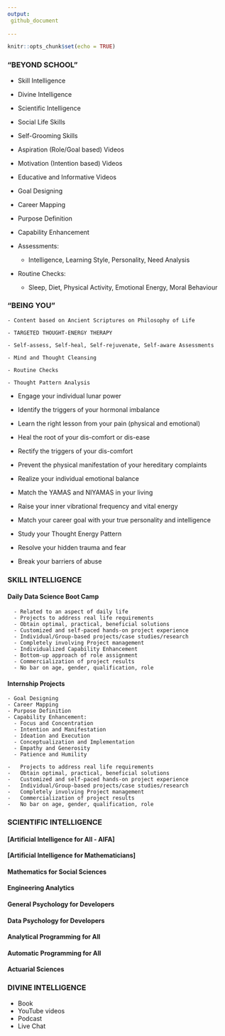 ---
output:
 github_document
 
---

```{r setup, include=FALSE}
knitr::opts_chunk$set(echo = TRUE)
```



### "BEYOND SCHOOL" 

  - Skill Intelligence
  - Divine Intelligence
  -	Scientific Intelligence
  
  - Social Life Skills
  -	Self-Grooming Skills    
  
  -	Aspiration (Role/Goal based) Videos 
  - Motivation (Intention based) Videos 
  - Educative and Informative Videos
  
  - Goal Designing
  - Career Mapping
  - Purpose Definition
  - Capability Enhancement
  - Assessments: 
      - Intelligence, Learning Style, Personality, Need Analysis 
  - Routine Checks: 
      - Sleep, Diet, Physical Activity, Emotional Energy, Moral Behaviour


### "BEING YOU" 

    - Content based on Ancient Scriptures on Philosophy of Life
    
    - TARGETED THOUGHT-ENERGY THERAPY
    
    - Self-assess, Self-heal, Self-rejuvenate, Self-aware Assessments
    
    - Mind and Thought Cleansing
    
    - Routine Checks
    
    - Thought Pattern Analysis
    
  - Engage your individual lunar power
    
  - Identify the triggers of your hormonal imbalance
    
  - Learn the right lesson from your pain (physical and emotional)
    
  - Heal the root of your dis-comfort or dis-ease
  
  - Rectify the triggers of your dis-comfort
  
  - Prevent the physical manifestation of your hereditary complaints
  
  - Realize your individual emotional balance
  
  - Match the YAMAS and NIYAMAS in your living
  
  - Raise your inner vibrational frequency and vital energy
  
  - Match your career goal with your true personality and intelligence
  
  - Study your Thought Energy Pattern
  
  - Resolve your hidden trauma and fear
  
  - Break your barriers of abuse

### SKILL INTELLIGENCE

#### Daily Data Science Boot Camp

      -	Related to an aspect of daily life
      -	Projects to address real life requirements
      -	Obtain optimal, practical, beneficial solutions
      -	Customized and self-paced hands-on project experience
      -	Individual/Group-based projects/case studies/research
      -	Completely involving Project management  
      -	Individualized Capability Enhancement
      -	Bottom-up approach of role assignment
      -	Commercialization of project results
      -	No bar on age, gender, qualification, role 
  
#### Internship Projects

    - Goal Designing
    - Career Mapping
    - Purpose Definition
    - Capability Enhancement:
      - Focus and Concentration
      - Intention and Manifestation
      - Ideation and Execution
      - Conceptualization and Implementation
      - Empathy and Generosity
      - Patience and Humility 

    -	Projects to address real life requirements
    -	Obtain optimal, practical, beneficial solutions
    -	Customized and self-paced hands-on project experience
    -	Individual/Group-based projects/case studies/research
    -	Completely involving Project management  
    -	Commercialization of project results
    -	No bar on age, gender, qualification, role 


###	SCIENTIFIC INTELLIGENCE {.tabset .tabset-pills .tabset-dropdown .tabset-fade}
  
#### [Artificial Intelligence for All - AIFA]

#### [Artificial Intelligence for Mathematicians]
    
####  Mathematics for Social Sciences
  
####  Engineering Analytics
    
####  General Psychology for Developers
  
####  Data Psychology for Developers

####  Analytical Programming for All
  
####  Automatic Programming for All
    
####  Actuarial Sciences
  
    
###	DIVINE INTELLIGENCE
  - Book
  - YouTube videos
  - Podcast
  - Live Chat
   

    
